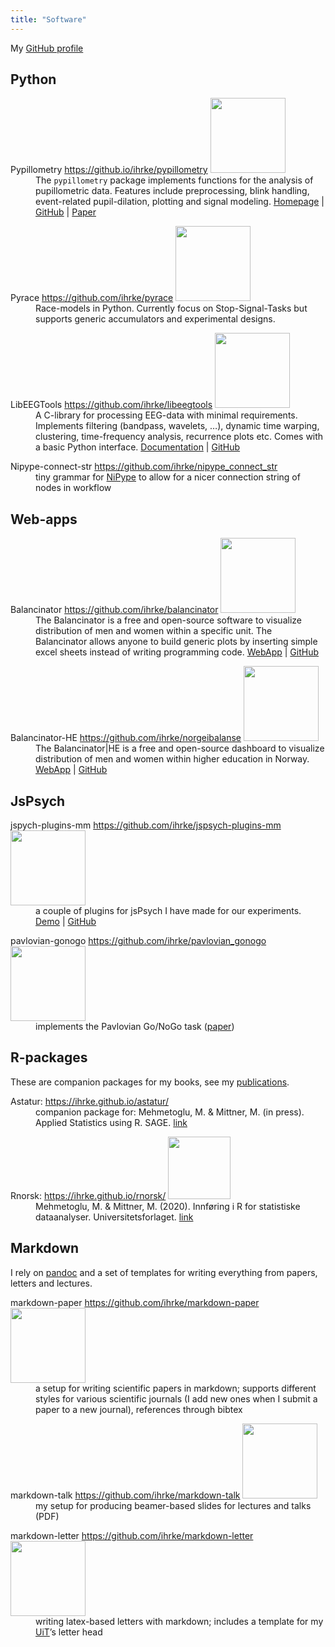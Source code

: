 ```yaml
---
title: "Software"
---
```


My [GitHub profile](https://github.com/ihrke)

## Python

::: software
Pypillometry <https://github.io/ihrke/pypillometry> ![](https://raw.githubusercontent.com/ihrke/pypillometry/master/logo/pypillometry_logo_200x200.png?token=AAIWMEINEM6MUOAPT2NV4I252K5QW){.alignright width=120px}
: The `pypillometry` package implements functions for the analysis of pupillometric data. Features include preprocessing, blink handling, event-related pupil-dilation, plotting and signal modeling. [Homepage](http://ihrke.github.io/pypillometry) | [GitHub](https://github.com/ihrke/pypillometry) | [Paper](https://joss.theoj.org/papers/10.21105/joss.02348)
:::

::: software
Pyrace <https://github.com/ihrke/pyrace> ![](/pics/pyrace.png){.alignright width=120px}
: Race-models in Python. Currently focus on Stop-Signal-Tasks but supports generic accumulators and experimental designs.
:::


::: software
LibEEGTools <https://github.com/ihrke/libeegtools> ![](/pics/libeegtools.png){.alignright width=120px}
: A C-library for processing EEG-data with minimal requirements. Implements filtering (bandpass, wavelets, ...), dynamic time warping, clustering, time-frequency analysis, recurrence plots etc. Comes with a basic Python interface. [Documentation](https://libeegtools.sourceforge.net/api/current/index.html) | [GitHub](https://github.com/ihrke/libeegtools)
:::

::: software
Nipype-connect-str <https://github.com/ihrke/nipype_connect_str>
: tiny grammar for [NiPype](https://nipype.readthedocs.io/en/latest/) to allow for a nicer connection string of nodes in workflow
:::

## Web-apps

::: software
Balancinator <https://github.com/ihrke/balancinator> ![](/pics/balancinator.png){.alignright width=120px}
: The Balancinator is a free and open-source software to visualize distribution of men and women within a specific unit. The Balancinator allows anyone to build generic plots by inserting simple excel sheets instead of writing programming code. [WebApp](https://shiny.uit.no/balancinator/) | [GitHub](https://github.com/ihrke/balancinator)
:::

::: software
Balancinator-HE <https://github.com/ihrke/norgeibalanse> ![](/pics/balancinator_he.png){.alignright width=120px}
: The Balancinator|HE is a free and open-source dashboard to visualize distribution of men and women within higher education in Norway. [WebApp](https://shiny.uit.no/norgeibalanse/) | [GitHub](https://github.com/ihrke/norgeibalanse)
:::

## JsPsych

::: software
jspych-plugins-mm <https://github.com/ihrke/jspsych-plugins-mm> ![](/pics/example-gradient-feedback-multi-mm.png){.alignright width=120px}
: a couple of plugins for jsPsych I have made for our experiments. [Demo](https://ihrke.github.io/jspsych-plugins-mm/) | [GitHub](https://github.com/ihrke/jspsych-plugins-mm)
:::

::: software
pavlovian-gonogo <https://github.com/ihrke/pavlovian_gonogo> ![](/pics/pav_gonogo.png){.alignright width=120px}
: implements the Pavlovian Go/NoGo task ([paper](/papers/Csifcsak2019LH.pdf))
:::

## R-packages

These are companion packages for my books, see my [publications](publications.qmd).

::: software
Astatur: <https://ihrke.github.io/astatur/>
: companion package for: Mehmetoglu, M. & Mittner, M. (in press). Applied Statistics using R. SAGE. [link](https://uk.sagepub.com/en-gb/eur/applied-statistics-using-r/book266647)
:::

::: software
Rnorsk: <https://ihrke.github.io/rnorsk/> ![](https://ihrke.github.io/rnorsk/reference/figures/logo.png){.alignright height=100px}
: Mehmetoglu, M. & Mittner, M. (2020). Innføring i R for statistiske dataanalyser. Universitetsforlaget. [link](https://www.universitetsforlaget.no/innforing-i-r-for-statistiske-dataanalyser)
:::

## Markdown

I rely on [pandoc](https://pandoc.org/) and a set of templates for writing everything from papers, letters and lectures.

::: software
markdown-paper <https://github.com/ihrke/markdown-paper> ![](https://github.com/ihrke/markdown-paper/raw/master/pics/paper_elife.png){.alignright width=120px}
: a setup for writing scientific papers in markdown; supports different styles for various scientific journals (I add new ones when I submit a paper to a new journal), references through bibtex
:::

::: software
markdown-talk <https://github.com/ihrke/markdown-talk> ![](/pics/markdown-talk){.alignright width=120px}
: my setup for producing beamer-based slides for lectures and talks (PDF)
:::

::: software
markdown-letter <https://github.com/ihrke/markdown-letter> ![](/pics/markdown-letter){.alignright width=120px}
: writing latex-based letters with markdown; includes a template for my [UiT](https://uit.no)'s letter head
:::
